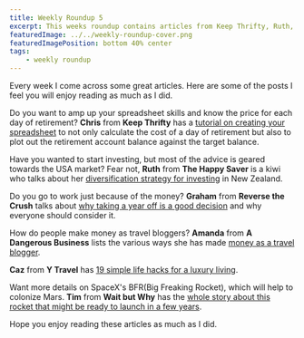 ```yaml
---
title: Weekly Roundup 5
excerpt: This weeks roundup contains articles from Keep Thrifty, Ruth, Reverse the Crush, A Dangerous Business, Y Travel and Wait but Why
featuredImage: ../../weekly-roundup-cover.png
featuredImagePosition: bottom 40% center
tags:
    - weekly roundup
---
```


Every week I come across some great articles. Here are some of the posts I feel you will enjoy reading as much as I did.

Do you want to amp up your spreadsheet skills and know the price for each day of retirement? **Chris** from **Keep Thrifty** has a [tutorial on creating your spreadsheet](http://www.keepthrifty.com/2016/09/25/the-price-of-an-extra-day-spreadsheet-edition/) to not only calculate the cost of a day of retirement but also to plot out the retirement account balance against the target balance.

Have you wanted to start investing, but most of the advice is geared towards the USA market? Fear not, **Ruth** from **The Happy Saver** is a kiwi who talks about her [diversification strategy for investing](http://www.thehappysaver.com/blog/dive-into-diversification) in New Zealand.

Do you go to work just because of the money? **Graham** from **Reverse the Crush** talks about [why taking a year off is a good decision](http://www.reversethecrush.com/taking-year-off-awesome-af/) and why everyone should consider it.

How do people make money as travel bloggers? **Amanda** from **A Dangerous Business** lists the various ways she has made [money as a travel blogger](http://www.dangerous-business.com/2016/09/make-money-as-blogger/).

**Caz** from **Y Travel** has [19 simple life hacks for a luxury living](http://www.ytravelblog.com/ife-hacks-luxury-living/).

Want more details on SpaceX's BFR(Big Freaking Rocket), which will help to colonize Mars. **Tim** from **Wait but Why** has the [whole story about this rocket that might be ready to launch in a few years](http://waitbutwhy.com/2016/09/spacexs-big-freaking-rocket-cleanversion.html).

Hope you enjoy reading these articles as much as I did.
